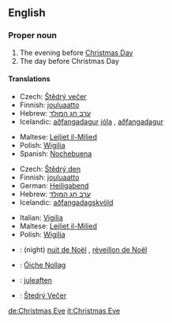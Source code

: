 ==English==

===Proper noun===
{{en-proper noun}}
# The evening before [[Christmas Day]]
# The day before Christmas Day

====Translations====
{{top|evening before Christmas Day}}
*Czech: [[Štědrý večer]] {{m}}
*Finnish: [[jouluaatto]]
*Hebrew: [[ערב חג המולד]]
*Icelandic: [[aðfangadagur]] [[jól]]a {{m}}, [[aðfangadagur]] {{m}}
{{mid}}
*Maltese: [[Lejliet il-Milied]]
*Polish: [[Wigilia]] {{f}}
*Spanish: [[Nochebuena]] {{f}}
{{bottom}}

{{top|day before Christmas Day}}
*Czech: [[Štědrý den]] {{m}}
*Finnish: [[jouluaatto]]
*German: [[Heiligabend]] {{m}}
*Hebrew: [[ערב חג המולד]]
*Icelandic: [[aðfangadagskvöld]] {{n}}
{{mid}}
*Italian: [[Vigilia]] {{f}}
*Maltese: [[Lejliet il-Milied]]
*Polish: [[Wigilia]] {{f}}
{{bottom}}

{{checktrans}}

*{{ttbc|French}}: (night) [[nuit de Noël]] {{f}}, [[réveillon de Noël]] {{m}}
*{{ttbc|Irish}}: [[Óiche Nollag]]
*{{ttbc|Norwegian}}: [[juleaften]] {{m}}
*{{ttbc|Slovak}}: [[Štedrý Večer]] {{m}}


[[de:Christmas Eve]]
[[it:Christmas Eve]]